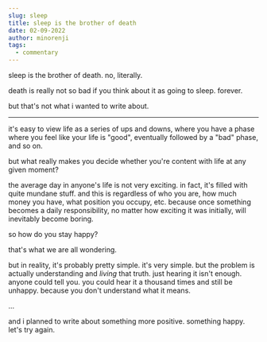 ```yaml
---
slug: sleep
title: sleep is the brother of death
date: 02-09-2022
author: minorenji
tags:
  - commentary
---
```


sleep is the brother of death. no, literally.


death is really not so bad if you think about it as going to sleep. forever.

but that's not what i wanted to write about.

---

it's easy to view life as a series of ups and downs, where you have a phase where you feel like your life is "good", eventually followed by a "bad" phase, and so on.

but what really makes you decide whether you're content with life at any given moment?

the average day in anyone's life is not very exciting. in fact, it's filled with quite mundane stuff. and this is regardless of who you are, how much money you have, what position you occupy, etc. because once something becomes a daily responsibility, no matter how exciting it was initially, will inevitably become boring.

so how do you stay happy?

that's what we are all wondering.

but in reality, it's probably pretty simple. it's very simple. but the problem is actually understanding and *living* that truth. just hearing it isn't enough. anyone could tell you. you could hear it a thousand times and still be unhappy. because you don't understand what it means.

...

and i planned to write about something more positive. something happy. let's try again.
	